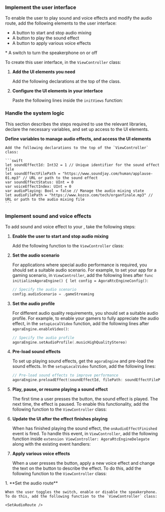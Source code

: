 
### Implement the user interface

To enable the user to play sound and voice effects and modify the audio route, add the following elements to the user interface:

* A button to start and stop audio mixing
* A button to play the sound effect
* A button to apply various voice effects
<PlatformWrapper notAllowed="macos">
* A switch to turn the speakerphone on or off
</PlatformWrapper>

To create this user interface, in the `ViewController` class:

1. **Add the UI elements you need**

    Add the following declarations at the top of the class.

    <CreateUI />

1. **Configure the UI elements in your interface**

    Paste the following lines inside the `initViews` function:

    <ConfigureButtons />


### Handle the system logic

This section describes the steps required to use the relevant libraries, declare the necessary variables, and set up access to the UI elements.

**Define variables to manage audio effects, and access the UI elements**

    Add the following declarations to the top of the `ViewController` class:

    ```swift
    let soundEffectId: Int32 = 1 // Unique identifier for the sound effect file
    let soundEffectFilePath = "https://www.soundjay.com/human/applause-01.mp3" // URL or path to the sound effect
    var soundEffectStatus: UInt = 0
    var voiceEffectIndex: UInt = 0
    var audioPlaying: Bool = false // Manage the audio mixing state
    let audioFilePath = "https://www.kozco.com/tech/organfinale.mp3" // URL or path to the audio mixing file
    ```

### Implement sound and voice effects

To add sound and voice effect to your <Vpl k="CLIENT" />, take the following steps:

1. **Enable the user to start and stop audio mixing**

    Add the following function to the `ViewController` class:

    <StartStopMixing />

1. **Set the audio scenario**

    For applications where special audio performance is required, you should set a suitable audio scenario. For example, to set your app for a gaming scenario, in `ViewController`, add the following lines after `func initializeAgoraEngine() {
            let config = AgoraRtcEngineConfig()`:

    ```swift
    // Specify the audio scenario
    config.audioScenario = .gameStreaming
    ```

1. **Set the audio profile**

    For different audio quality requirements, you should set a suitable audio profile.  For example, to enable your gamers to fully appreciate the audio effect, in the `setupLocalVideo` function, add the following lines after `agoraEngine.enableVideo()`:

    ```swift
    // Specify the audio profile
    agoraEngine.setAudioProfile(.musicHighQualityStereo)
    ```

1. **Pre-load sound effects**

    To set up playing sound effects, get the `agoraEngine` and pre-load the sound effects. In the `setupLocalVideo` function, add the following lines:

    ```swift
    // Pre-load sound effects to improve performance
    agoraEngine.preloadEffect(soundEffectId, filePath: soundEffectFilePath)
    ```

1. **Play, pause, or resume playing a sound effect**

    The first time a user presses the  button, the sound effect is played. The next time, the effect is paused. To enable this functionality, add the following function to the `ViewController` class:

    <PausePlayResume />

1. **Update the UI after the effect finishes playing**

    When <Vpd k="SDK" /> has finished playing the sound effect, the `onAudioEffectFinished` event is fired. To handle this event, in `ViewController`, add the following function inside `extension ViewController: AgoraRtcEngineDelegate` along with the existing event handlers:

    <UpdateUI />

1. **Apply various voice effects**

    When a user presses the button, apply a new voice effect and change the text on the button to describe the effect. To do this, add the following function to the `ViewController` class:

    <ApplyVoiceEffects />

<PlatformWrapper notAllowed="macos">
1. **Set the audio route**

    When the user toggles the switch, enable or disable the speakerphone. To do this, add the following function to the `ViewController` class:

    <SetAudioRoute />

</PlatformWrapper>